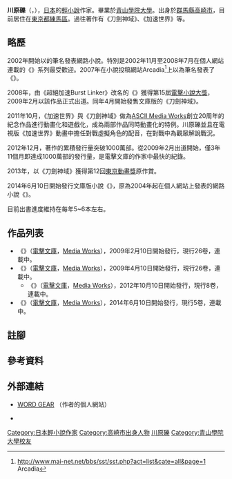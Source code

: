 {{Infobox writer 
| 姓名     = 川原 礫
| 圖像     = 
| 圖像大小 = 
| 圖像說明 = 
| 原文名稱 = 
| 日文假名 =かわはら れき
| 羅馬拼音 = 
| 字       = 
| 號       = 
| 原名     = 
| 筆名     = 川原礫<br />九里史生
| 出生     = {{birth date and age|1974|8|17}}<ref>{{cite web|url=http://www.t-ono.net/biographies/REKI-KAWAHARA-%E5%B7%9D%E5%8E%9F-%E7%A4%AB-Biography.html |title=Reki Kawahara (川原 礫) Brief Biography |publisher=T-ono.net |date= |accessdate=2013-09-17 |language=en |deadurl=yes |archiveurl=https://web.archive.org/web/20130918122828/http://t-ono.net/biographies/REKI-KAWAHARA-%E5%B7%9D%E5%8E%9F-%E7%A4%AB-Biography.html |archivedate=2013-09-18 }}</ref><ref>{{cite web |url=https://twitter.com/kunori/status/502120988268429312 |title=Personal Twitter |date=2014-08-20 |accessdate=2015-02-23 |language=en |archive-date=2016-04-13 |archive-url=https://web.archive.org/web/20160413102548/https://twitter.com/kunori/status/502120988268429312 |dead-url=no }}</ref><!-- {{Birth date and age|YYYY|MM|DD}} or {{Birth-date and age|Month DD, YYYY}} -->
| 出生地點 = {{日本}}[[群马县|群马县]][[高崎市|高崎市]]
| 逝世     = 
| 逝世地點 = 
| 居處     = 
| 職業     = [[小说家|小说家]]
| 國籍     = {{日本}}
| 種族     = 
| 公民權   = 
| 教育程度 = 
| 母校     = 
| 創作時期 = 2002年 -
| 體裁     = [[輕小說|輕小說]]
| 主題     = 
| 文學運動 = 
| 代表作   = 
| 父母     =
| 配偶     = 
| 伴侶     = 
| 子女     = 
| 親屬     = 
| 受影響於 = 
| 施影響於 = 
| 獎項     = 第15回[[電擊小說大獎|電擊小說大獎]]（《加速世界》）<br />第12回[[東京動畫獎|東京動畫獎]]原作賞（《刀劍神域》）
| 簽名     =  Reki Kawahara sign.svg
| 官方網站 = 
}}
{{Japanese|japanese=川原 礫|kana=かわはら れき|romaji=Kawahara Reki}}
{{Japanese|japanese=九里 史生|kana=くのり ふみお|romaji=Kunori Fumio}}
'''川原礫'''（{{bd|1974年|8月17日||}}，{{lang|ja|かわはら れき}}），[[日本|日本]]的[[輕小說|輕小說]]作家。畢業於[[青山學院大學|青山學院大學]]{{efn|在SAOAⅡ第22回「本星期的川原先生」中，將同一大學畢業的武富健治介紹為學長。}}。出身於[[群馬縣|群馬縣]][[高崎市|高崎市]]，目前居住在[[東京都|東京都]][[練馬區|練馬區]]。過往著作有《刀劍神域》、《加速世界》等。

== 略歷 ==
2002年開始以{{nihongo|「九里史生」|くのり ふみお}}的筆名發表網路小說。特別是2002年11月至2008年7月在個人網站連載的《{{nihongo|[[刀劍神域|刀劍神域]]|ソードアート・オンライン}}》系列最受歡迎。2007年在小說投稿網站Arcadia<ref>http://www.mai-net.net/bbs/sst/sst.php?act=list&cate=all&page=1 {{Wayback|url=http://www.mai-net.net/bbs/sst/sst.php?act=list&cate=all&page=1 |date=20130321165249 }} Arcadia</ref>上以{{nihongo|「攻打引」|せめだいん}}為筆名發表了《{{nihongo|超絕加速Burst Linker|超絶加速バーストリンカー}}》。
 
2008年，由《超絕加速Burst Linker》改名的《{{nihongo|[[加速世界|加速世界]]|アクセル・ワールド}}》獲得第15屆[[電擊小說大獎|電擊小說大獎]]，2009年2月以該作品正式出道。同年4月開始發售文庫版的《刀劍神域》。

2011年10月，《加速世界》與《刀劍神域》做為[[ASCII_Media_Works|ASCII Media Works]]創立20周年的紀念作品進行動畫化和遊戲化，成為兩部作品同時動畫化的特例。川原礫並且在電視版《加速世界》動畫中擔任對戰虛擬角色{{nihongo|馬口鐵作家|ブリキ・ライター}}的配音，在對戰中為觀眾解說戰況。

2012年12月，著作的累積發行量突破1000萬部。從2009年2月出道開始，僅3年11個月即達成1000萬部的發行量，是電擊文庫的作家中最快的紀錄。

2013年，以《刀劍神域》獲得第12回[[東京動畫獎|東京動畫獎]]原作賞。

2014年6月10日開始發行文庫版小說《{{nihongo|[[絕對的孤獨者|絕對的孤獨者]]|絶対ナル孤独者}}》，原為2004年起在個人網站上發表的網路小說《{{nihongo|絕對的孤獨|絶対ナル孤独}}》。

目前出書進度維持在每年5~6本左右{{efn|2015年4月因為要進行刀劍神域2動畫初回特典小說的作業而暫停出書一次<ref>{{Cite web |url=https://twitter.com/kunori/status/565107098023763968 |title=また、お知らせというかお詫びですが、特典小説の作業がある関係で、4月の新刊はありません。 |author=川原礫 |accessdate=2015-07-17 |date=2015-02-10 |work=[[Twitter|Twitter]] |language=ja |archive-date=2016-03-11 |archive-url=https://web.archive.org/web/20160311024405/https://twitter.com/kunori/status/565107098023763968 |dead-url=no }}</ref>。}}。

==作品列表==
*《{{nihongo|[[加速世界|加速世界]]|アクセル・ワールド}}》（[[電擊文庫|電擊文庫]]，[[Media_Works|Media Works]]），2009年2月10日開始發行，現行26卷，連載中。
*《{{nihongo|[[刀劍神域|刀劍神域]]|ソードアート・オンライン}}》（[[電擊文庫|電擊文庫]]，[[Media_Works|Media Works]]），2009年4月10日開始發行，現行26卷，連載中。
**《{{nihongo|[[刀劍神域|Sword Art Online 刀劍神域 Progressive]]|ソードアート・オンライン プログレッシブ}}》（[[電擊文庫|電擊文庫]]，[[Media_Works|Media Works]]），2012年10月10日開始發行，現行8卷，連載中。
*《{{nihongo|[[絕對的孤獨者|絕對的孤獨者]]|絶対ナル孤独者}}》（[[電擊文庫|電擊文庫]]，[[Media_Works|Media Works]]），2014年6月10日開始發行，現行5卷，連載中。

== 註腳 ==
{{notelist|iger=}}

== 參考資料 ==
{{Reflist}}

==外部連結==
* {{ja}}[http://wordgear.x0.com/ WORD GEAR] {{Wayback|url=http://wordgear.x0.com/ |date=20110728092718 }}（作者的個人網站）
* {{Twitter|kunori}}

{{電擊小說大獎}}
{{规范控制}}

{{DEFAULTSORT:Kawahara Reki}}
[[Category:日本輕小說作家|Category:日本輕小說作家]]
[[Category:高崎市出身人物|Category:高崎市出身人物]]
[[Category:川原礫|]]
[[Category:青山學院大學校友|Category:青山學院大學校友]]